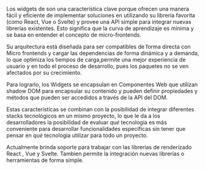 
<DocHeader pretitle="Frontend" title="Widgets" />

Los widgets de <BeyondJS/> son una característica clave porque ofrecen una manera
fácil y eficiente de implementar soluciones en <BeyondJS/> utilizando su librería
favorita (como React, Vue o Svelte) y provee una API simple para
integrar nuevas librerías existentes. Esto significa que la curva de aprendizaje es mínima
y se basa en entender el concepto
de <ELink to="https://micro-frontends.org/">micro-frontends</ELink>.

Su arquitectura está diseñada para ser compatibles de forma directa con
Micro frontends y cargar las dependencias de forma dinámica y a demanda,
lo que optimiza los tiempos de carga,permite una mejor experiencia de usuario y
en todo el proceso de desarrollo, pues los paquetes no se ven afectados por su crecimiento.

Para lograrlo, los Widgets se encapsulan
en <ELink to="https://developer.mozilla.org/en-US/docs/Web/Web_Components">Componentes
Web </ELink> que utilizan shadow DOM para encapsular su contenido y pueden definir
propiedades y métodos que pueden ser accedidos a través de la API del DOM.

Estas características se
combinan con la posibilidad de integrar diferentes stacks tecnológicos en un mismo proyecto,
lo que le da a los desarrolladores la posibilidad de evaluar _qué_ tecnología es más conveniente
para desarrollar funcionalidades específicas sin tener que pensar en _qué_ tecnología utilizar
para todo un proyecto.

Actualmente <BeyondJS/> brinda soporte para trabajar con las librerias
de renderizado <ELink to="https://reactjs.org/">React</ELink>
, <ELink to="https://vuejs.org/">Vue</ELink>
y <ELink to="https://svelte.dev/">Svelte</ELink>. Tambien permite
la integración nuevas librerías o herramientas de forma simple.

<Title tag="h2" text="Estructura" />

Los Widgets en <BeyondJS/> son tratados como un tipo
de <Link href="/docs/modules/bundles">Bundle</Link>, lo que brinda la posibilidad
de definir los tipos de procesadores que deben incluirse.

Su estructura básica consta de los siguientes elementos:

-   `module.json`: Archivo de configuración del módulo/bundle, que se puede generar
    de forma automática con el comando `beyond add module`.
-   Un objeto Controller que es el encargado de registrar el Widget en el DOM,
    montarlo y desmontarlo. Hablaremos de él en detalle más adelante.
-   Archivos de interfaz y lógica del widget definidos por el programador,
    que pueden crearse en React, Vue o Svelte.

<Title tag="h3" text="Tipos de Widgets" />

Por defecto, existen tres tipos de Widgets en <BeyondJS/>:

-   Widget: Es el widget por defecto, sin un tipo específico.
    Simplemente representa un Micro frontend o Componente Web con
    capacidad de encapsular su contenido y cargarlo a demanda.
-   Layout: Son contenedores de Páginas y Widgets,

<Title tag="h2" text="Crear un Widget" />

En <BeyondJS/>, puedes crear Widgets y cualquier tipo de Bundle mediante el uso del
CLI (Interfaz de línea de comando) con el comando `beyond add module`. Para obtener más
información sobre este proceso, te recomendamos revisar la <Link href="/docs/cli">sección de
comandos de la documentación</Link> de <BeyondJS/>.

A continuación se explicará en detalle la estructura de un widget de tipo página,
con un "Hola mundo", con la intención de tener un entendimiento conciso y
rápido del comportamiento y la naturalidad con la que se programa en <BeyondJS/>. El código se puede copiar y pegar para ver su comportamiento.

> Puedes seguir un flujo más completo en nuestro <Link href="/docs/tutorials/web">tutorial web</Link>.

<Title tag="h4" text="Configuración" />

Los widgets en <BeyondJS/> son definidos mediante la configuración del bundle en
el archivo `module.json`, como el que se muestra a continuación.

<CodeBox title="module.json">
{`{
    "widget": {
    "is": "page",
    "route": "/",
    "element": {
      "name": "home-page"
    },
    "ts": {
      "path": "ts",
      "files": [
        "*"
      ]
    }
  }
}
`}

</CodeBox>

La estructura de configuración del bundle `widget` es:

-   `is`: Es opcional, debe agregarse si se desea especificar que el widget es de tipo `page` o `layout`.
-   `route`: para indicar la URL de acceso.
-   `element`: Es un objeto que permite definir las propiedades del componente web, este objeto puede tener
    las siguientes entradas:

    -   `attrs`: `strings[]`: Recibe un arreglo de strings con los atributos que deseen definirse en el
        componente web.
    -   name: Nombre del componente web a crear.

-   processors: Puede recibir cómo propiedad cualquier procesador existente que desee utilizarse.

<Title tag="h4" text="Controller" />

El controlador es el encargado de definir qué objeto principal se va a renderizar y realizar las tareas necesarias para cargar nuestro componente web.

Ejemplo:

<CodeBox title="controller.ts">
{`import {PageReactWidgetController} from '@beyond-js/react-widgets/page';

export /*bundle*/
class Controller extends PageReactWidgetController {
    get Widget() {
        return View;
    }
}`}
</CodeBox>

En el ejemplo anterior se muestra la estructura básica de un widget de tipo Page, que se diferencia del resto principalmente por el objeto del cual extiende el controlador.

A continuación explicamos en detalle los puntos importantes:

-   La importación de `PageReactWidgetController` de la librería de <BeyondJS/>,
    que provee controladores que gestionan el ciclo de vida de los widgets.
    -El método `get Widget` es obligatorio y debe retornar el componente u objeto
    que se espera renderice el widget.

    Es importante tener en cuenta que el ciclo de vida de un widget se compone
    de diferentes fases como la carga, el renderizado y la descarga, y el controlador
    es el encargado de manejar estas fases. Además, es posible tener diferentes tipos
    de controladores para diferentes tipos de widgets.
    Para obtener más información sobre cómo funciona el controlador,
    consulte la <Link href="/docs/widgets/controllers">sección del Objeto Controlador </Link>
    en nuestra documentación.

<Title tag="h4" text="View" />

En este ejemplo, En este ejemplo, se muestra cómo se utiliza React
y lo que se presenta a continuación es un componente típico de esta librería.

<CodeBox title="./ts/view.tsx">
{`import * as React from "react";

    return (
        <main>
            <h1>Hola mundo</h1>
        </main>
    );
}
`}
</CodeBox>

El componente principal del widget recibe un conjunto de propiedades que
brindan al desarrollador el entorno necesario para tener una experiencia de desarrollo
fluida y sin obstáculos en proyectos con microfrontends de diferentes naturalezas
que comparten información y elementos propios del proyecto.

<NextLinks items={["widgets/creation", "widgets/page"]} />
